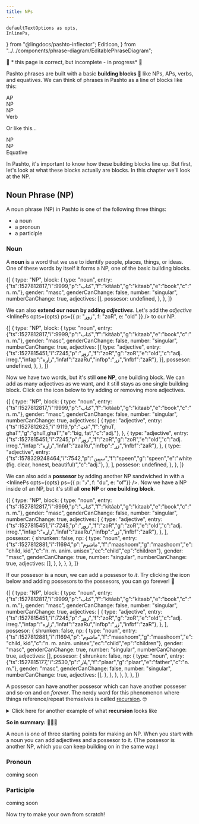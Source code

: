 ```yaml
---
title: NPs
---
```


    defaultTextOptions as opts,
    InlinePs,
} from "@lingdocs/pashto-inflector";
    EditIcon,
} from "../../components/phrase-diagram/EditablePhraseDiagram";

👷 * this page is correct, but incomplete - in progress* 🚧

Pashto phrases are built with a basic **building blocks** 🧱 like NPs, APs, verbs, and equatives. We can think of phrases in Pashto as a line of blocks like this:

<div className="d-flex flex-row justify-content-center mb-4 mt-4">
    <div className="text-center mr-2">
        <div className="d-flex justify-content-center align-items-center" style={{
            border: "2px solid black",
            height: "3rem",
            width: "7rem",
        }}/>
        <div>AP</div>
    </div>
    <div className="text-center mr-2">
        <div className="d-flex justify-content-center align-items-center" style={{
            border: "2px solid black",
            height: "3rem",
            width: "7rem",
        }}/>
        <div>NP</div>
    </div>
    <div className="text-center mr-2">
        <div className="d-flex justify-content-center align-items-center" style={{
            border: "2px solid black",
            height: "3rem",
            width: "7rem",
        }}/>
        <div>NP</div>
    </div>
    <div className="text-center">
        <div className="d-flex justify-content-center align-items-center" style={{
            border: "2px solid black",
            height: "3rem",
            width: "7rem",
        }}/>
        <div>Verb</div>
    </div>
</div>

Or like this...

<div className="d-flex flex-row justify-content-center mb-4">
    <div className="text-center mr-2">
        <div className="d-flex justify-content-center align-items-center" style={{
            border: "2px solid black",
            height: "3rem",
            width: "7rem",
        }}/>
        <div>NP</div>
    </div>
    <div className="text-center mr-2">
        <div className="d-flex justify-content-center align-items-center" style={{
            border: "2px solid black",
            height: "3rem",
            width: "7rem",
        }}/>
        <div>NP</div>
    </div>
    <div className="text-center">
        <div className="d-flex justify-content-center align-items-center" style={{
            border: "2px solid black",
            height: "3rem",
            width: "7rem",
        }}/>
        <div>Equative</div>
    </div>
</div>

In Pashto, it's important to know how these building blocks line up. But first, let's look at what these blocks actually are blocks. In this chapter we'll look at the NP. 

## Noun Phrase (NP)

A noun phrase (NP) in Pashto is one of the following three things:

- a noun
- a pronoun
- a participle

### Noun

A **noun** is a word that we use to identify people, places, things, or ideas. One of these words by itself it forms a NP, one of the basic building blocks.

<PhraseDiagram opts={opts}>{[
    {
        type: "NP",
        block: {
            type: "noun",
            entry: {"ts":1527812817,"i":9999,"p":"کتاب","f":"kitáab","g":"kitaab","e":"book","c":"n. m."},
            gender: "masc",
            genderCanChange: false,
            number: "singular",
            numberCanChange: true,
            adjectives: [],
            possesor: undefined,
        },
    },
]}</PhraseDiagram> 

We can also **extend our noun by adding *adjectives***. Let's add the *adjective* <InlinePs opts={opts} ps={{ p: "زوړ", f: "zoR", e: "old" }} /> to our NP.

<PhraseDiagram opts={opts}>{[
    {
        type: "NP",
        block: {
            type: "noun",
            entry: {"ts":1527812817,"i":9999,"p":"کتاب","f":"kitáab","g":"kitaab","e":"book","c":"n. m."},
            gender: "masc",
            genderCanChange: false,
            number: "singular",
            numberCanChange: true,
            adjectives: [{
                type: "adjective",
                entry: {"ts":1527815451,"i":7245,"p":"زوړ","f":"zoR","g":"zoR","e":"old","c":"adj. irreg.","infap":"زاړه","infaf":"zaaRu","infbp":"زړ","infbf":"zaR"},
            }],
            possesor: undefined,
        },
    },
]}</PhraseDiagram>

Now we have two words, but it's still **one NP**, one building block. We can add as many adjectives as we want, and it still stays as one single building block. Click on the <EditIcon /> icon below to try adding or removing more adjectives.

<EditablePhraseDiagram opts={opts}>{[
    {
        type: "NP",
        block: {
            type: "noun",
            entry: {"ts":1527812817,"i":9999,"p":"کتاب","f":"kitáab","g":"kitaab","e":"book","c":"n. m."},
            gender: "masc",
            genderCanChange: false,
            number: "singular",
            numberCanChange: true,
            adjectives: [
                {
                    type: "adjective",
                    entry: {"ts":1527812625,"i":9119,"p":"غټ","f":"ghuT, ghaT","g":"ghuT,ghaT","e":"big, fat","c":"adj."},
                },
                {
                    type: "adjective",
                    entry: {"ts":1527815451,"i":7245,"p":"زوړ","f":"zoR","g":"zoR","e":"old","c":"adj. irreg.","infap":"زاړه","infaf":"zaaRu","infbp":"زړ","infbf":"zaR"},
                },
                {
                    type: "adjective",
                    entry: {"ts":1578329248464,"i":7542,"p":"سپین","f":"speen","g":"speen","e":"white (fig. clear, honest, beautiful)","c":"adj."},
                },
            ],
            possesor: undefined,
        },
    },
]}</EditablePhraseDiagram>

We can also add a **possesor** by adding another NP <Link to="/sandwiches/sandwiches/">sandwiched</Link> in with a <InlinePs opts={opts} ps={{ p: "د", f: "du", e: "of"}} />. Now we have a NP inside of an NP, but it's still all **one NP** or **one building block**. 

<EditablePhraseDiagram opts={opts}>{[
    {
        type: "NP",
        block: {
            type: "noun",
            entry: {"ts":1527812817,"i":9999,"p":"کتاب","f":"kitáab","g":"kitaab","e":"book","c":"n. m."},
            gender: "masc",
            genderCanChange: false,
            number: "singular",
            numberCanChange: true,
            adjectives: [
                {
                    type: "adjective",
                    entry: {"ts":1527815451,"i":7245,"p":"زوړ","f":"zoR","g":"zoR","e":"old","c":"adj. irreg.","infap":"زاړه","infaf":"zaaRu","infbp":"زړ","infbf":"zaR"},
                },
            ],
            possesor: {
                shrunken: false,
                np: {
                    type: "noun",
                    entry: {"ts":1527812881,"i":11694,"p":"ماشوم","f":"maashoom","g":"maashoom","e":"child, kid","c":"n. m. anim. unisex","ec":"child","ep":"children"},
                    gender: "masc",
                    genderCanChange: true,
                    number: "singular",
                    numberCanChange: true,
                    adjectives: [],
                },
            },
        },
    },
]}</EditablePhraseDiagram>

If our possesor is a noun, we can add a possesor to *it*. Try clicking the <EditIcon /> icon below and adding possesors to the possesors, you can go forever! 🤯

<EditablePhraseDiagram opts={opts}>{[
    {
        type: "NP",
        block: {
            type: "noun",
            entry: {"ts":1527812817,"i":9999,"p":"کتاب","f":"kitáab","g":"kitaab","e":"book","c":"n. m."},
            gender: "masc",
            genderCanChange: false,
            number: "singular",
            numberCanChange: true,
            adjectives: [
                {
                    type: "adjective",
                    entry: {"ts":1527815451,"i":7245,"p":"زوړ","f":"zoR","g":"zoR","e":"old","c":"adj. irreg.","infap":"زاړه","infaf":"zaaRu","infbp":"زړ","infbf":"zaR"},
                },
            ],
            possesor: {
                shrunken: false,
                np: {
                    type: "noun",
                    entry: {"ts":1527812881,"i":11694,"p":"ماشوم","f":"maashoom","g":"maashoom","e":"child, kid","c":"n. m. anim. unisex","ec":"child","ep":"children"},
                    gender: "masc",
                    genderCanChange: true,
                    number: "singular",
                    numberCanChange: true,
                    adjectives: [],
                    possesor: {
                        shrunken: false,
                        np: {
                            type: "noun",
                            entry: {"ts":1527815177,"i":2530,"p":"پلار","f":"plaar","g":"plaar","e":"father","c":"n. m."},
                            gender: "masc",
                            genderCanChange: false,
                            number: "singular",
                            numberCanChange: true,
                            adjectives: [],
                        },
                    },
                },
            },
        },
    },
]}</EditablePhraseDiagram>

A possesor can have another possesor which can have another posseser and so-on and on *forever*. The nerdy word for this phenomenon where things reference/repeat themselves is called [recursion](https://en.wikipedia.org/wiki/Recursion). 🤓

<details>
    <summary>Click here for another example of what <strong>recursion</strong> looks like</summary>
    <div style={{ width: "100%", height:0, paddingBottom: "51%", position: "relative" }}>
        <iframe src="https://giphy.com/embed/5xtDarxMlfVnrjN4MyQ" width="100%" height="100%" style={{ position: "absolute" }} frameBorder="0" class="giphy-embed"></iframe>
    </div>
    <p className="mt-1">The starbucks cup has a picture of a starbucks cup, which has a picture of a starbucks cup which has a...</p>
</details>

**So in summary:** 👨🏻‍🏫 

A noun is one of three starting points for making an NP. When you start with a noun you can add adjectives and a possesor to it. (The possesor is another NP, which you can keep building on in the same way.)

### Pronoun

coming soon

### Participle

coming soon

Now try to make your own from scratch!

<NPPlayground opts={opts} />
